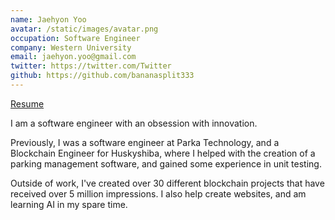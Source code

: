 ```yaml
---
name: Jaehyon Yoo
avatar: /static/images/avatar.png
occupation: Software Engineer
company: Western University
email: jaehyon.yoo@gmail.com
twitter: https://twitter.com/Twitter
github: https://github.com/bananasplit333
---
```

[Resume](/data/resume/resume.pdf)

I am a software engineer with an obsession with innovation.

Previously, I was a software engineer at Parka Technology, and a Blockchain Engineer for Huskyshiba, 
where I helped with the creation of a parking management software, and gained some experience in unit testing. 

Outside of work, I've created over 30 different blockchain projects that have received over 5 million impressions.
I also help create websites, and am learning AI in my spare time.